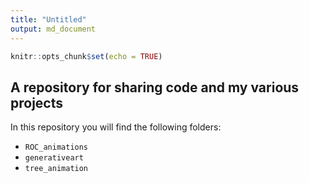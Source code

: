 ```yaml
---
title: "Untitled"
output: md_document
---
```


```r
knitr::opts_chunk$set(echo = TRUE)
```

## A repository for sharing code and my various projects

In this repository you will find the following folders:

- `ROC_animations`
- `generativeart`
- `tree_animation`